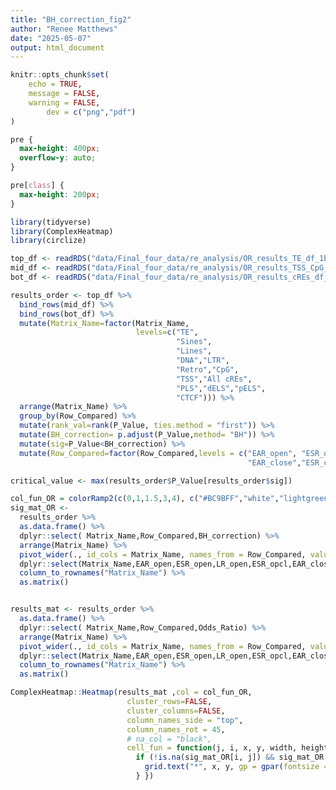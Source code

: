 ```yaml
---
title: "BH_correction_fig2"
author: "Renee Matthews"
date: "2025-05-07"
output: html_document
---
```


```r
knitr::opts_chunk$set(
	echo = TRUE,
	message = FALSE,
	warning = FALSE,
		dev = c("png","pdf")
)
```

```css
pre {
  max-height: 400px;
  overflow-y: auto;
}

pre[class] {
  max-height: 200px;
}
```
```r
library(tidyverse)
library(ComplexHeatmap)
library(circlize)

```

```r
top_df <- readRDS("data/Final_four_data/re_analysis/OR_results_TE_df_1bp.RDS")
mid_df <- readRDS("data/Final_four_data/re_analysis/OR_results_TSS_CpG_df_1bp.RDS")
bot_df <- readRDS("data/Final_four_data/re_analysis/OR_results_cREs_df_1bp.RDS")

```


```r
results_order <- top_df %>%
  bind_rows(mid_df) %>% 
  bind_rows(bot_df) %>%
  mutate(Matrix_Name=factor(Matrix_Name,
                            levels=c("TE",
                                     "Sines",
                                     "Lines",
                                     "DNA","LTR",
                                     "Retro","CpG",
                                     "TSS","All cREs",
                                     "PLS","dELS","pELS",
                                     "CTCF"))) %>%
  arrange(Matrix_Name) %>%
  group_by(Row_Compared) %>%
  mutate(rank_val=rank(P_Value, ties.method = "first")) %>%
  mutate(BH_correction= p.adjust(P_Value,method= "BH")) %>%
  mutate(sig=P_Value<BH_correction) %>%
  mutate(Row_Compared=factor(Row_Compared,levels = c("EAR_open", "ESR_open", "LR_open","ESR_opcl",
                                                     "EAR_close","ESR_close","LR_close","ESR_clop")))

critical_value <- max(results_order$P_Value[results_order$sig])

col_fun_OR = colorRamp2(c(0,1,1.5,3,4), c("#BC9BFF","white","lightgreen","green3","green3" ))
sig_mat_OR <-
  results_order %>%
  as.data.frame() %>%
  dplyr::select( Matrix_Name,Row_Compared,BH_correction) %>%
  arrange(Matrix_Name) %>%
  pivot_wider(., id_cols = Matrix_Name, names_from = Row_Compared, values_from = BH_correction) %>%
  dplyr::select(Matrix_Name,EAR_open,ESR_open,LR_open,ESR_opcl,EAR_close,ESR_close,LR_close,ESR_clop) %>%
  column_to_rownames("Matrix_Name") %>%
  as.matrix()


results_mat <- results_order %>%
  as.data.frame() %>%
  dplyr::select( Matrix_Name,Row_Compared,Odds_Ratio) %>%
  arrange(Matrix_Name) %>%
  pivot_wider(., id_cols = Matrix_Name, names_from = Row_Compared, values_from = Odds_Ratio) %>%
  dplyr::select(Matrix_Name,EAR_open,ESR_open,LR_open,ESR_opcl,EAR_close,ESR_close,LR_close,ESR_clop) %>%
  column_to_rownames("Matrix_Name") %>%
  as.matrix()
```


```r
ComplexHeatmap::Heatmap(results_mat ,col = col_fun_OR,
                          cluster_rows=FALSE,
                          cluster_columns=FALSE,
                          column_names_side = "top",
                          column_names_rot = 45,
                          # na_col = "black",
                          cell_fun = function(j, i, x, y, width, height, fill) {
                            if (!is.na(sig_mat_OR[i, j]) && sig_mat_OR[i, j] <0.05 && results_mat[i, j] > 1) {
                              grid.text("*", x, y, gp = gpar(fontsize = 20))  # Add star if significant
                            } })
```
